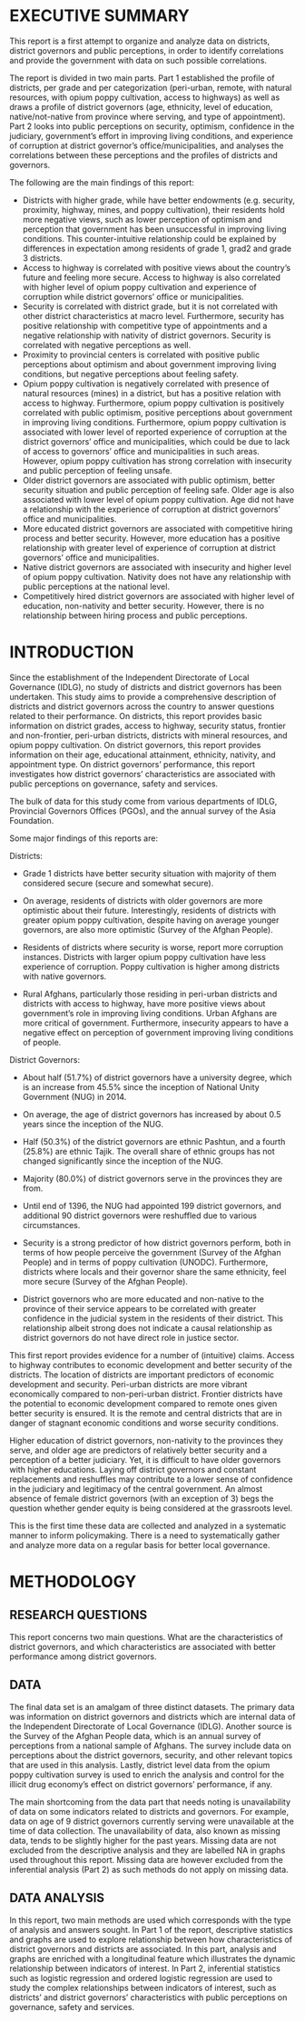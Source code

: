 \newpage

# EXECUTIVE SUMMARY

This report is a first attempt to organize and analyze data on districts, district governors and public perceptions, in order to identify correlations and provide the government with data on such possible correlations.

The report is divided in two main parts. Part 1 established the profile of districts, per grade and per categorization (peri-urban, remote, with natural resources, with opium poppy cultivation, access to highways) as well as draws a profile of district governors (age, ethnicity, level of education, native/not-native from province where serving, and type of appointment). Part 2 looks into public perceptions on security, optimism, confidence in the judiciary, government's effort in improving living conditions, and experience of corruption at district governor's office/municipalities, and analyses the correlations between these perceptions and the profiles of districts and governors.

The following are the main findings of this report:

-	Districts with higher grade, while have better endowments (e.g. security, proximity, highway, mines, and poppy cultivation), their residents hold more negative views, such as lower perception of optimism and perception that government has been unsuccessful in improving living conditions. This counter-intuitive relationship could be explained by differences in expectation among residents of grade 1, grad2 and grade 3 districts. 
-	Access to highway is correlated with positive views about the country's future and feeling more secure. Access to highway is also correlated with higher level of opium poppy cultivation and experience of corruption while district governors' office or municipalities.
-	Security is correlated with district grade, but it is not correlated with other district characteristics at macro level. Furthermore, security has positive relationship with competitive type of appointments and a negative relationship with nativity of district governors. Security is correlated with negative perceptions as well.
-	Proximity to provincial centers is correlated with positive public perceptions about optimism and about government improving living conditions, but negative perceptions about feeling safety.
-	Opium poppy cultivation is negatively correlated with presence of natural resources (mines) in a district, but has a positive relation with access to highway. Furthermore, opium poppy cultivation is positively correlated with public optimism, positive perceptions about government in improving living conditions. Furthermore, opium poppy cultivation is associated with lower level of reported experience of corruption at the district governors' office and municipalities, which could be due to lack of access to governors' office and municipalities in such areas. However, opium poppy cultivation has strong correlation with insecurity and public perception of feeling unsafe.
-	Older district governors are associated with public optimism, better security situation and public perception of feeling safe. Older age is also associated with lower level of opium poppy cultivation. Age did not have a relationship with the experience of corruption at district governors' office and municipalities.
-	More educated district governors are associated with competitive hiring process and better security. However, more education has a positive relationship with greater level of experience of corruption at district governors' office and municipalities.
-	Native district governors are associated with insecurity and higher level of opium poppy cultivation. Nativity does not have any relationship with public perceptions at the national level.
-	Competitively hired district governors are associated with higher level of education, non-nativity and better security. However, there is no relationship between hiring process and public perceptions.

\newpage

# INTRODUCTION 

Since the establishment of the Independent Directorate of Local Governance (IDLG), no study of districts and district governors has been undertaken. This study aims to provide a comprehensive description of districts and district governors across the country to answer questions related to their performance. On districts, this report provides basic information on district grades, access to highway, security status, frontier and non-frontier, peri-urban districts, districts with mineral resources, and opium poppy cultivation. On district governors, this report provides information on their age, educational attainment, ethnicity, nativity, and appointment type. On district governors' performance, this report investigates how district governors' characteristics are associated with public perceptions on governance, safety and services.

The bulk of data for this study come from various departments of IDLG, Provincial Governors Offices (PGOs), and the annual survey of the Asia Foundation.  

Some major findings of this reports are: 

Districts:

- Grade 1 districts have better security situation with majority of them considered secure (secure and somewhat secure).

- On average, residents of districts with older governors are more optimistic about their future. Interestingly, residents of districts with greater opium poppy cultivation, despite having on average younger governors, are also more optimistic (Survey of the Afghan People).

- Residents of districts where security is worse, report more corruption instances. Districts with larger opium poppy cultivation have less experience of corruption. Poppy cultivation is higher among districts with native governors.

- Rural Afghans, particularly those residing in peri-urban districts and districts with access to highway, have more positive views about government's role in improving living conditions. Urban Afghans are more critical of government. Furthermore, insecurity appears to have a negative effect on perception of government improving living conditions of people.

District Governors:

- About half (51.7%) of district governors have a university degree, which is an increase from 45.5% since the inception of National Unity Government (NUG) in 2014.

- On average, the age of district governors has increased by about 0.5 years since the inception of the NUG.

- Half (50.3%) of the district governors are ethnic Pashtun, and a fourth (25.8%) are ethnic Tajik. The overall share of ethnic groups has not changed significantly since the inception of the NUG.

- Majority (80.0%) of district governors serve in the provinces they are from.

- Until end of 1396, the NUG had appointed 199 district governors, and additional 90 district governors were reshuffled due to various circumstances.

- Security is a strong predictor of how district governors perform, both in terms of how people perceive the government (Survey of the Afghan People) and in terms of poppy cultivation (UNODC). Furthermore, districts where locals and their governor share the same ethnicity, feel more secure (Survey of the Afghan People).

- District governors who are more educated and non-native to the province of their service appears to be correlated with greater confidence in the judicial system in the residents of their district. This relationship albeit strong does not indicate a causal relationship as district governors do not have direct role in justice sector.

This first report provides evidence for a number of (intuitive) claims. Access to highway contributes to economic development and better security of the districts. The location of districts are important predictors of economic development and security. Peri-urban districts are more vibrant economically compared to non-peri-urban district. Frontier districts have the potential to economic development compared to remote ones given better security is ensured. It is the remote and central districts that are in danger of stagnant economic conditions and worse security conditions.

Higher education of district governors, non-nativity to the provinces they serve, and older age are predictors of relatively better security and a perception of a better judiciary. Yet, it is difficult to have older governors with higher educations. Laying off district governors and constant replacements and reshuffles may contribute to a lower sense of confidence in the judiciary and legitimacy of the central government. An almost absence of female district governors (with an exception of 3) begs the question whether gender equity is being considered at the grassroots level.

This is the first time these data are collected and analyzed in a systematic manner to inform policymaking. There is a need to systematically gather and analyze more data on a regular basis for better local governance.

\newpage

# METHODOLOGY

## RESEARCH QUESTIONS

This report concerns two main questions. What are the characteristics of district governors, and which characteristics are associated with better performance among district governors.

## DATA

The final data set is an amalgam of three distinct datasets. The primary data was information on district governors and districts which are internal data of the Independent Directorate of Local Governance (IDLG). Another source is the Survey of the Afghan People data, which is an annual survey of perceptions from a national sample of Afghans. The survey include data on perceptions about the district governors, security, and other relevant topics that are used in this analysis. Lastly, district level data from the opium poppy cultivation survey is used to enrich the analysis and control for the illicit drug economy's effect on district governors' performance, if any.

The main shortcoming from the data part that needs noting is unavailability of data on some indicators related to districts and governors. For example, data on age of 9 district governors currently serving were unavailable at the time of data collection. The unavailability of data, also known as missing data, tends to be slightly higher for the past years. Missing data are not excluded from the descriptive analysis and they are labelled NA in graphs used throughout this report. Missing data are however excluded from the inferential analysis (Part 2) as such methods do not apply on missing data. 

## DATA ANALYSIS

In this report, two main methods are used which corresponds with the type of analysis and answers sought. In Part 1 of the report, descriptive statistics and graphs are used to explore relationship between how characteristics of district governors and districts are associated. In this part, analysis and graphs are enriched with a longitudinal feature which illustrates the dynamic relationship between indicators of interest. In Part 2, inferential statistics such as logistic regression and ordered logistic regression are used to study the complex relationships between indicators of interest, such as districts' and district governors' characteristics with public perceptions on governance, safety and services.

